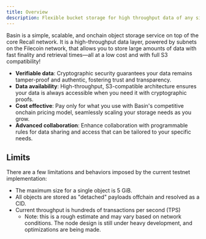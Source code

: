 ```yaml
---
title: Overview
description: Flexible bucket storage for high throughput data of any size.
---
```


Basin is a simple, scalable, and onchain object storage service on top of the core Recall network.
It is a high-throughput data layer, powered by subnets on the Filecoin network, that allows you to
store large amounts of data with fast finality and retrieval times—all at a low cost and with full
S3 compatibility!

- **Verifiable data**: Cryptographic security guarantees your data remains tamper-proof and
  authentic, fostering trust and transparency.
- **Data availability**: High-throughput, S3-compatible architecture ensures your data is always
  accessible when you need it with cryptographic proofs.
- **Cost effective**: Pay only for what you use with Basin's competitive onchain pricing model,
  seamlessly scaling your storage needs as you grow.
- **Advanced collaboration**: Enhance collaboration with programmable rules for data sharing and
  access that can be tailored to your specific needs.

## Limits

There are a few limitations and behaviors imposed by the current testnet implementation:

- The maximum size for a single object is 5 GiB.
- All objects are stored as "detached" payloads offchain and resolved as a CID.
- Current throughput is hundreds of transactions per second (TPS)
  - Note: this is a rough estimate and may vary based on network conditions. The node design is
    still under heavy development, and optimizations are being made.
